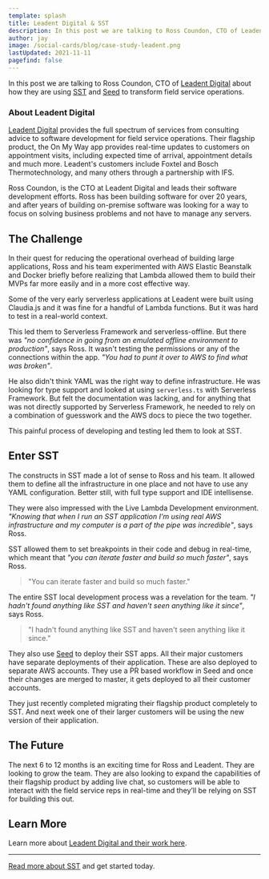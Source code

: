 ```yaml
---
template: splash
title: Leadent Digital & SST
description: In this post we are talking to Ross Coundon, CTO of Leadent Digital about how they are using SST to transform field service operations.
author: jay
image: /social-cards/blog/case-study-leadent.png
lastUpdated: 2021-11-11
pagefind: false
---
```


In this post we are talking to Ross Coundon, CTO of [Leadent Digital](https://leadent.digital) about how they are using [SST](/) and [Seed](https://seed.run) to transform field service operations.

### About Leadent Digital

[Leadent Digital](https://leadent.digital) provides the full spectrum of services from consulting advice to software development for field service operations. Their flagship product, the On My Way app provides real-time updates to customers on appointment visits, including expected time of arrival, appointment details and much more. Leadent's customers include Foxtel and Bosch Thermotechnology, and many others through a partnership with IFS.

Ross Coundon, is the CTO at Leadent Digital and leads their software development
efforts. Ross has been building software for over 20 years, and after years of building
on-premise software was looking for a way to focus on solving business problems and not have to manage any servers.

## The Challenge

In their quest for reducing the operational overhead of building large applications, Ross
and his team experimented with AWS Elastic Beanstalk and Docker briefly before realizing that Lambda allowed them to build their MVPs far more easily and in a more cost effective
way.

Some of the very early serverless applications at Leadent were built using Claudia.js
and it was fine for a handful of Lambda functions. But it was hard to test in a real-world context.

This led them to Serverless Framework and serverless-offline. But there was _"no
confidence in going from an emulated offline environment to production"_, says Ross. It
wasn't testing the permissions or any of the connections within the app. _"You had to punt it over to AWS to find what was broken"_.

He also didn't think YAML was the right way to define infrastructure. He was looking for
type support and looked at using `serverless.ts` with Serverless Framework. But felt the
documentation was lacking, and for anything that was not directly supported by Serverless
Framework, he needed to rely on a combination of guesswork and the AWS docs to piece the two together.

This painful process of developing and testing led them to look at SST.

## Enter SST


The constructs in SST made a lot of sense to Ross and his team. It allowed them to define all the infrastructure in one place and not have to use any YAML configuration. Better still, with full type support and IDE intellisense.

They were also impressed with the Live Lambda Development environment. _"Knowing
that when I run an SST application I'm using real AWS infrastructure and my computer
is a part of the pipe was incredible"_, says Ross.

SST allowed them to set breakpoints in their code and debug in real-time, which meant that _"you can iterate faster and build so much faster"_, says Ross.

> "You can iterate faster and build so much faster."

The entire SST local development process was a revelation for the team. _"I hadn't found anything like SST and haven't seen anything like it since"_, says Ross.

> "I hadn't found anything like SST and haven't seen anything like it since."

They also use [Seed](https://seed.run) to deploy their SST apps. All their major customers have separate deployments of their application. These are also deployed to separate AWS accounts. They use a PR based workflow in Seed and once their changes are merged to master, it gets deployed to all their customer accounts.

They just recently completed migrating their flagship product completely to SST. And
next week one of their larger customers will be using the new version of their
application.

## The Future

The next 6 to 12 months is an exciting time for Ross and Leadent. They are looking to grow the team. They are also looking to expand the capabilities of their flagship product by adding live chat, so customers will be able to interact with the field service reps in real-time and they’ll be relying on SST for building this out.

## Learn More

Learn more about [Leadent Digital and their work here](https://leadent.digital).

---

[Read more about SST](/) and get started today.
